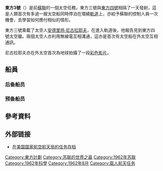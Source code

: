 {{NoteTA|G1=Aero}}
{{Infobox spaceflight
| name                  = 東方3號
| image                 = Vostok_spacecraft.jpg
| image_caption         = 
| insignia              = 

| mission_type          = 
| operator              = [[苏联太空计划|苏联太空计划]]
| SATCAT                = 365
| mission_duration      = 3 天 22 小时 28 分
| orbits_completed      = 64
| distance_travelled    =

| spacecraft            = 
| manufacturer          = [[科罗廖夫能源火箭航天集团|第一实验设计局]]
| launch_mass           = {{convert|4722|kg|lb}}<ref name="NASA_desc">{{cite web |url=https://nssdc.gsfc.nasa.gov/nmc/spacecraft/display.action?id=1962-036A |title=NASA NSSDC Spacecraft Details |accessdate=2009-03-17 |publisher=[[NASA|NASA]] |archive-date=2021-01-26 |archive-url=https://web.archive.org/web/20210126022353/https://nssdc.gsfc.nasa.gov/nmc/spacecraft/display.action?id=1962-036A |dead-url=no }}</ref>
| landing_mass          =

| launch_date           = {{start date|1962|8|11|08|24||Z}}
| launch_rocket         = 东方-K 8K72K
| launch_site           = [[拜科努尔航天发射场|拜科努尔航天发射场]] 1/5

| landing_date          = {{start date|1962|8|15|06|52||Z}}
| landing_site          = {{coord|42|2|N|75|45|E}}

| orbit_epoch           = {{start date|1962|8|11|04|24|00|Z}}<ref name="NASA_traj"/>
| orbit_reference       = [[地心轨道|地心轨道]]
| orbit_regime          = [[近地轨道|近地轨道]]
| orbit_periapsis       = {{convert|166|km|mi}} 
| orbit_apoapsis        = {{convert|218|km|mi}}<ref name="NASA_traj">{{cite web |url=https://nssdc.gsfc.nasa.gov/nmc/spacecraft/display.action?id=1962-036A |title=NASA NSSDC Spacecraft Trajectory Details |accessdate=2009-03-17 |publisher=NASA |archive-date=2021-01-26 |archive-url=https://web.archive.org/web/20210126022353/https://nssdc.gsfc.nasa.gov/nmc/spacecraft/display.action?id=1962-036A |dead-url=no }}</ref> 
| orbit_inclination     = 65.0 度
| orbit_period          = 88.5 分
| apsis                 = 地

| crew_size             = 1
| crew_members          = [[安德里扬·格里戈里耶维奇·尼古拉耶夫|安德里扬·尼古拉耶夫]]
| crew_callsign         = {{lang|ru|Сокол}}（鹰）
| crew_photo            = Adrian G Nikolaiev.jpg
| crew_photo_caption    =

| previous_mission      = [[東方2號|東方2號]]
| next_mission          = [[東方4號|東方4號]]
| programme             = [[東方計劃|東方計劃]]<br/><small>（载人任务）</small>
}}

'''東方3號'''（{{lang-ru|Восток-3}}）是前[[蘇聯|蘇聯]]的一個太空任務。東方三號與[[東方四號|東方四號]]相隔了一天發射，這是人類首次有多過一艘太空船同時停泊在環繞[[軌道|軌道]]上，亦給予蘇聯的控制人員一次機會，去學習如何應付相似的情形。

東方三號乘載了太空人[[安德里扬·格里戈里耶维奇·尼古拉耶夫|安德里扬·尼古拉耶夫]]，在進入軌道後，他報告見到東方四號太空艙。兩個太空人亦利用無線電互相溝通，這亦是首次有太空船在外太空互相通訊。

尼古拉耶夫亦在外太空首次為地球拍攝了一段[[彩色影片|彩色影片]]。

==船員==
{{Spaceflight crew
|terminology       = 宇航员
|position1         = 飞行员
|crew1_up          = {{Flagicon|USSR}} [[安德里扬·格里戈里耶维奇·尼古拉耶夫|安德里扬·尼古拉耶夫]]
|flights1_up       = 1
}}

===后备船员===
{{Spaceflight crew
|terminology       = 宇航员
|position1         = 飞行员
|crew1_up          = {{Flagicon|USSR}} [[鲍里斯·沃雷诺夫|鲍里斯·沃雷诺夫]]<ref>{{cite book| last = French | first= Francis| first2= Colin|last2 =Burgess| first3= Walter| last3 = Cunningham| title =In the shadow of the moon: A challenging journey to tranquility| url = https://archive.org/details/shadowmoonchalle00fren_639 | publisher=University of Nebraska Press| year= 2007| pages = [https://archive.org/details/shadowmoonchalle00fren_639/page/n274 253]–254|isbn= 0-8032-1128-7|language=en}}</ref>
}}

===预备船员===
{{Spaceflight crew
|terminology       = 宇航员
|position1         = 飞行员
|crew1_up          = {{Flagicon|USSR}} [[瓦列里·贝科夫斯基|瓦列里·贝科夫斯基]]
}}


==參考資料==
{{reflist}}
==外部链接==
*[http://nssdc.gsfc.nasa.gov/nmc/spacecraftDisplay.do?id=1962-036A 在美国国家航空航天局的任务存档] {{Wayback|url=http://nssdc.gsfc.nasa.gov/nmc/spacecraftDisplay.do?id=1962-036A |date=20170109102857 }}

{{Vostok Programme}}
{{Authority control}}
{{DEFAULTSORT:D3}}

[[Category:東方計劃|Category:東方計劃]]
[[Category:苏联的世界之最|Category:苏联的世界之最]]
[[Category:1962年苏联|Category:1962年苏联]]
[[Category:1962年科學|Category:1962年科學]]
[[Category:1962年8月|Category:1962年8月]]
[[Category:载人航天任务|Category:载人航天任务]]